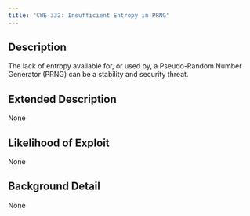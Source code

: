 ```yaml
---
title: "CWE-332: Insufficient Entropy in PRNG"
---
```


## Description
The lack of entropy available for, or used by, a Pseudo-Random Number Generator (PRNG) can be a stability and security threat.

## Extended Description
None

## Likelihood of Exploit
None

## Background Detail
None
        